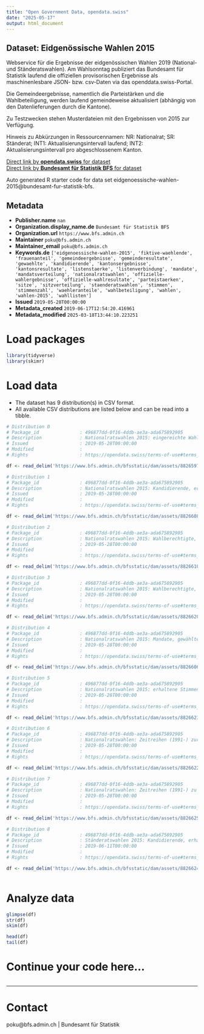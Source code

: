 ```yaml
---
title: "Open Government Data, opendata.swiss"
date: "2025-05-17"
output: html_document
---
```


## Dataset: Eidgenössische Wahlen 2015

Webservice für die Ergebnisse der eidgenössischen Wahlen 2019 (National- und Ständeratswahlen). Am Wahlsonntag publiziert das Bundesamt für Statistik laufend die offiziellen provisorischen Ergebnisse als maschinenlesbare JSON- bzw. csv-Daten via das openddata.swiss-Portal.

Die Gemeindeergebnisse, namentlich die Parteistärken und die Wahlbeteiligung, werden laufend gemeindeweise aktualisiert (abhängig von den Datenlieferungen durch die Kantone).

Zu Testzwecken stehen Musterdateien mit den Ergebnissen von 2015 zur Verfügung.

Hinweis zu Abkürzungen in Ressourcennamen: NR: Nationalrat; SR: Ständerat; INT1: Aktualisierungsintervall laufend; INT2: Aktualisierungsintervall pro abgeschlossenem Kanton.


[Direct link by **opendata.swiss** for dataset](https://opendata.swiss/de/dataset/eidg-wahlen-2015)<br>
[Direct link by **Bundesamt für Statistik BFS** for dataset](https://www.bfs.admin.ch/bfs/de/home/statistiken/politik/wahlen.html)

Auto generated R starter code for data set eidgenoessische-wahlen-2015@bundesamt-fur-statistik-bfs.

## Metadata

- **Publisher.name** `nan`
- **Organization.display_name.de** `Bundesamt für Statistik BFS`
- **Organization.url** `https://www.bfs.admin.ch`
- **Maintainer** `poku@bfs.admin.ch`
- **Maintainer_email** `poku@bfs.admin.ch`
- **Keywords.de** `['eidgenoessische-wahlen-2015', 'fiktive-waehlende', 'frauenanteil', 'gemeindeergebnisse', 'gemeinderesultate', 'gewaehlte', 'kandidierende', 'kantonsergebnisse', 'kantonsresultate', 'listenstaerke', 'listenverbindung', 'mandate', 'mandatsverteilung', 'nationalratswahlen', 'offizielle-wahlergebnisse', 'offizielle-wahlresultate', 'parteistaerken', 'sitze', 'sitzverteilung', 'staenderatswahlen', 'stimmen', 'stimmenzahl', 'waehleranteile', 'wahlbeteiligung', 'wahlen', 'wahlen-2015', 'wahllisten']`
- **Issued** `2019-05-28T00:00:00`
- **Metadata_created** `2019-06-17T12:54:20.416961`
- **Metadata_modified** `2025-03-18T13:44:10.223251`


# Load packages

```r

library(tidyverse)
library(skimr)

```

# Load data

-   The dataset has 9 distribution(s) in CSV format.
-   All available CSV distributions are listed below and can be read into a tibble.

```r

# Distribution 0
# Package_id               : 496877dd-0f16-4ddb-ae3a-ada675892905
# Description              : Nationalratswahlen 2015: eingereichte Wahllisten, Listenverbindungen, erhaltene Stimmen, Listenstärke und Mandate, nach Kantonen. Aktualisierungsintervall: pro abgeschlossenem Kanton.
# Issued                   : 2019-05-28T00:00:00
# Modified                 : 
# Rights                   : https://opendata.swiss/terms-of-use#terms_by_ask

df <- read_delim('https://www.bfs.admin.ch/bfsstatic/dam/assets/8826597/appendix')

# Distribution 1
# Package_id               : 496877dd-0f16-4ddb-ae3a-ada675892905
# Description              : Nationalratswahlen 2015: Kandidierende, erhaltene Stimmen und Status (gewählt/nicht gewählt), nach Kantonen. Aktualisierungsintervall: pro abgeschlossenem Kanton.
# Issued                   : 2019-05-28T00:00:00
# Modified                 : 
# Rights                   : https://opendata.swiss/terms-of-use#terms_by_ask

df <- read_delim('https://www.bfs.admin.ch/bfsstatic/dam/assets/8826608/appendix')

# Distribution 2
# Package_id               : 496877dd-0f16-4ddb-ae3a-ada675892905
# Description              : Nationalratswahlen 2015: Wahlberechtigte, Wählende, Wahlbeteiligung und Veränderung der Wahlbeteiligung (Schweiz und Kantone). Aktualisierungsintervall: pro abgeschlossenem Kanton.
# Issued                   : 2019-05-28T00:00:00
# Modified                 : 
# Rights                   : https://opendata.swiss/terms-of-use#terms_by_ask

df <- read_delim('https://www.bfs.admin.ch/bfsstatic/dam/assets/8826610/appendix')

# Distribution 3
# Package_id               : 496877dd-0f16-4ddb-ae3a-ada675892905
# Description              : Nationalratswahlen 2015: Wahlberechtigte, Wählende, Wahlbeteiligung und Veränderung der Wahlbeteiligung (Gemeinden). Aktualisierungsintervall: laufend.
# Issued                   : 2019-05-28T00:00:00
# Modified                 : 
# Rights                   : https://opendata.swiss/terms-of-use#terms_by_ask

df <- read_delim('https://www.bfs.admin.ch/bfsstatic/dam/assets/8826620/appendix')

# Distribution 4
# Package_id               : 496877dd-0f16-4ddb-ae3a-ada675892905
# Description              : Nationalratswahlen 2015: Mandate, gewählte Frauen und Männer, Parteistärke sowie Veränderung zu den letzten Wahlen, fiktive Wählende und stärkste Partei (Schweiz und Kanton). Aktualisierungsintervall: pro abgeschlossenem Kanton.
# Issued                   : 2019-05-28T00:00:00
# Modified                 : 
# Rights                   : https://opendata.swiss/terms-of-use#terms_by_ask

df <- read_delim('https://www.bfs.admin.ch/bfsstatic/dam/assets/8826606/appendix')

# Distribution 5
# Package_id               : 496877dd-0f16-4ddb-ae3a-ada675892905
# Description              : Nationalratswahlen 2015: erhaltene Stimmen, Parteistärke sowie Veränderung zu den letzten Wahlen, stärkste Partei (Gemeinden). Aktualisierungsintervall: laufend.
# Issued                   : 2019-05-28T00:00:00
# Modified                 : 
# Rights                   : https://opendata.swiss/terms-of-use#terms_by_ask

df <- read_delim('https://www.bfs.admin.ch/bfsstatic/dam/assets/8826623/appendix')

# Distribution 6
# Package_id               : 496877dd-0f16-4ddb-ae3a-ada675892905
# Description              : Nationalratswahlen: Zeitreihen (1991-) zur Wahlbeteiligung und zum Frauenanteil in % (Schweiz und Kantone). Aktualisierungsintervall: pro abgeschlossenem Kanton.
# Issued                   : 2019-05-28T00:00:00
# Modified                 : 
# Rights                   : https://opendata.swiss/terms-of-use#terms_by_ask

df <- read_delim('https://www.bfs.admin.ch/bfsstatic/dam/assets/8826622/appendix')

# Distribution 7
# Package_id               : 496877dd-0f16-4ddb-ae3a-ada675892905
# Description              : Nationalratswahlen: Zeitreihen (1991-) zu Listen, Kandidierenden, Parteistärken, Mandaten, gewählten Frauen und Männern, stärkste Partei (Schweiz und Kantone). Aktualisierungsintervall: pro abgeschlossenem Kanton.
# Issued                   : 2019-05-28T00:00:00
# Modified                 : 
# Rights                   : https://opendata.swiss/terms-of-use#terms_by_ask

df <- read_delim('https://www.bfs.admin.ch/bfsstatic/dam/assets/8826625/appendix')

# Distribution 8
# Package_id               : 496877dd-0f16-4ddb-ae3a-ada675892905
# Description              : Ständeratswahlen 2015: Kandidierende, erhaltene Stimmen und Status (gewählt/nicht gewählt), nach Kantonen. Aktualisierungsintervall: pro abgeschlossenem Kanton.
# Issued                   : 2019-06-11T00:00:00
# Modified                 : 
# Rights                   : https://opendata.swiss/terms-of-use#terms_by_ask

df <- read_delim('https://www.bfs.admin.ch/bfsstatic/dam/assets/8826624/appendix')



```

# Analyze data

```r

glimpse(df)
str(df)
skim(df)

head(df)
tail(df)

```

# Continue your code here...

```r

```

------------------------------------------------------------------------

# Contact

poku@bfs.admin.ch | Bundesamt für Statistik
